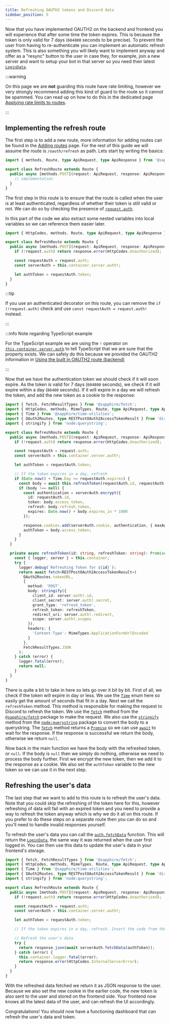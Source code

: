 ```yaml
---
title: Refreshing OAUTH2 tokens and Discord data
sidebar_position: 5
---
```


Now that you have implemented OAUTH2 on the backend and frontend you will experience that after some time the token
expires. This is because the token is only valid for 7 days (`604800` seconds to be precise). To prevent the user from
having to re-authenticate you can implement an automatic refresh system. This is also something you will likely want to
implement anyway and offer as a "resync" button to the user in case they, for example, join a new server and want to
setup your bot in that server so you need their latest [`LoginData`].

:::warning

On this page we are **not** guarding this route have rate limiting, however we very strongly recommend adding this kind
of guard to the route so it cannot be spammed. You can read up on how to do this in the dedicated page [Applying rate
limits to routes][rate-limiting].

:::

## Implementing the refresh route

The first step is to add a new route, more information for adding routes can be found in the [Adding
routes][adding-routes] page. For the rest of this guide we will assume the route is `/oauth/refresh` as path. Lets start
by writing the basics:

```typescript ts2esm2cjs|{4-6}
import { methods, Route, type ApiRequest, type ApiResponse } from '@sapphire/plugin-api';

export class RefreshRoute extends Route {
  public async [methods.POST](request: ApiRequest, response: ApiResponse) {
    // implementation
  }
}
```

The first step in this route is to ensure that the route is called when the user is at least authenticated, regardless
of whether their token is still valid or not. We can do so by checking the presence of [`request.auth`][request-auth].

In this part of the code we also extract some nested variables into local variables so we can reference them easier
later.

```typescript ts2esm2cjs|{5-10}
import { HttpCodes, methods, Route, type ApiRequest, type ApiResponse } from '@sapphire/plugin-api';

export class RefreshRoute extends Route {
  public async [methods.POST](request: ApiRequest, response: ApiResponse) {
    if (!request.auth) return response.error(HttpCodes.Unauthorized);

    const requestAuth = request.auth;
    const serverAuth = this.container.server.auth!;

    let authToken = requestAuth.token;
  }
}
```

:::tip

If you use an authenticated decorator on this route, you can remove the `if (!request.auth)` check and use
`const requestAuth = request.auth!` instead.

:::

:::info Note regarding TypeScript example

For the TypeScript example we are using the `!` operator on [`this.container.server.auth`][server-auth] to tell
TypeScript that we are sure that the property exists. We can safely do this because we provided the OAUTH2 information
in [Using the built in OAUTH2 route (backend)][oauth2-backend]

:::

Now that we have the authentication token we should check if it will soon expire. As the token is valid for 7 days
(`604800` seconds), we check if it will expire within a day (`86400` seconds). If it will expire in a day we will
refresh the token, and add the new token as a cookie to the response:

```typescript ts2esm2cjs|{16-30,33-59}|{16-30,33-59}
import { fetch, FetchResultTypes } from '@sapphire/fetch';
import { HttpCodes, methods, MimeTypes, Route, type ApiRequest, type ApiResponse } from '@sapphire/plugin-api';
import { Time } from '@sapphire/time-utilities';
import { OAuth2Routes, type RESTPostOAuth2AccessTokenResult } from 'discord.js';
import { stringify } from 'node:querystring';

export class RefreshRoute extends Route {
  public async [methods.POST](request: ApiRequest, response: ApiResponse) {
    if (!request.auth) return response.error(HttpCodes.Unauthorized);

    const requestAuth = request.auth;
    const serverAuth = this.container.server.auth!;

    let authToken = requestAuth.token;

    // If the token expires in a day, refresh
    if (Date.now() + Time.Day >= requestAuth.expires) {
      const body = await this.refreshToken(requestAuth.id, requestAuth.refresh);
      if (body !== null) {
        const authentication = serverAuth.encrypt({
          id: requestAuth.id,
          token: body.access_token,
          refresh: body.refresh_token,
          expires: Date.now() + body.expires_in * 1000
        });

        response.cookies.add(serverAuth.cookie, authentication, { maxAge: body.expires_in });
        authToken = body.access_token;
      }
    }
  }

  private async refreshToken(id: string, refreshToken: string): Promise<RESTPostOAuth2AccessTokenResult | null> {
    const { logger, server } = this.container;
    try {
      logger.debug(`Refreshing Token for ${id}`);
      return await fetch<RESTPostOAuth2AccessTokenResult>(
        OAuth2Routes.tokenURL,
        {
          method: 'POST',
          body: stringify({
            client_id: server.auth!.id,
            client_secret: server.auth!.secret,
            grant_type: 'refresh_token',
            refresh_token: refreshToken,
            redirect_uri: server.auth!.redirect,
            scope: server.auth!.scopes
          }),
          headers: {
            'Content-Type': MimeTypes.ApplicationFormUrlEncoded
          }
        },
        FetchResultTypes.JSON
      );
    } catch (error) {
      logger.fatal(error);
      return null;
    }
  }
}
```

There is quite a bit to take in here so lets go over it bit by bit. First of all, we check if the token will expire in
day or less. We use the [`Time`][time-enum] enum here so easily get the amount of seconds that fit in a day. Next we
call the `refreshToken` method. This method is responsible for making the request to Discord to refresh the token. We
use the [`fetch`][fetch-method] method from the [`@sapphire/fetch`][fetch-package] package to make the request. We also
use the [`stringify`][stringify-method] method from the [`node:querystring`][querystring-module] package to convert the
body to a querystring. The [`fetch`][fetch-method] method returns a [`Promise`][promise] so we can use [`await`][await]
to wait for the response. If the response is successful we return the body, otherwise we return `null`.

Now back in the main function we have the body with the refreshed token, or `null`. If the body is `null` then we simply
do nothing, otherwise we need to process the body further. First we encrypt the new token, then we add it to the
response as a cookie. We also set the `authToken` variable to the new token so we can use it in the next step.

## Refreshing the user's data

The last step that we want to add to this route is to refresh the user's data. Note that you could skip the refreshing
of the token here for this, however refreshing of data will fail with an expired token and you need to provide a way to
refresh the token anyway which is why we do it all on this route. If you prefer to do these steps on a separate route
then you can do so and you'll need to handle invalid responses yourself.

To refresh the user's data you can call the [`auth.fetchData`] function. This will return the [`LoginData`], the same
way it was returned when the user first logged in. You can then use this data to update the user's data in your
frontend's storage.

```typescript ts2esm2cjs|{18-24}
import { fetch, FetchResultTypes } from '@sapphire/fetch';
import { HttpCodes, methods, MimeTypes, Route, type ApiRequest, type ApiResponse } from '@sapphire/plugin-api';
import { Time } from '@sapphire/time-utilities';
import { OAuth2Routes, type RESTPostOAuth2AccessTokenResult } from 'discord.js';
import { stringify } from 'node:querystring';

export class RefreshRoute extends Route {
  public async [methods.POST](request: ApiRequest, response: ApiResponse) {
    if (!request.auth) return response.error(HttpCodes.Unauthorized);

    const requestAuth = request.auth;
    const serverAuth = this.container.server.auth!;

    let authToken = requestAuth.token;

    // If the token expires in a day, refresh. Insert the code from the examples above here.

    // Refresh the user's data
    try {
      return response.json(await serverAuth.fetchData(authToken));
    } catch (error) {
      this.container.logger.fatal(error);
      return response.error(HttpCodes.InternalServerError);
    }
  }
}
```

With the refreshed data fetched we return it as JSON response to the user. Because we also set the new cookie in the
earlier code, the new token is also sent to the user and stored on the frontend side. Your frontend now knows all the
latest data of the user, and can refresh the UI accordingly.

Congratulations! You should now have a functioning dashboard that can refresh the user's data and token.

[`LoginData`]: ../../../Documentation/api-plugins/@sapphire/plugin-api/interfaces/LoginData
[oauth2-backend]: ./using-oauth2-backend-route
[adding-routes]: ./adding-routes
[rate-limiting]: ./rate-limiting
[authenticating-routes]: ./authenticating-routes
[`auth.fetchData`]: ../../../Documentation/api-plugins/@sapphire/plugin-api/classes/Auth#fetchdata
[request-auth]: ../../../Documentation/api-plugins/@sapphire/plugin-api/classes/ApiRequest#auth
[server-auth]: ../../../Documentation/api-plugins/@sapphire/plugin-api/classes/Server#auth
[time-enum]: ../../../Documentation/api-utilities/@sapphire/time-utilities/enumerations/Time
[fetch-method]: ../../../Documentation/api-utilities/@sapphire/fetch/functions/fetch
[fetch-package]: ../../../Documentation/api-utilities/@sapphire/fetch
[stringify-method]:
  https://nodejs.org/dist/latest-v22.x/docs/api/querystring.html#querystringstringifyobj-sep-eq-options
[querystring-module]: https://nodejs.org/dist/latest-v22.x/docs/api/querystring.html
[promise]: https://developer.mozilla.org/en-US/docs/Web/JavaScript/Reference/Global_Objects/Promise
[await]: https://developer.mozilla.org/en-US/docs/Web/JavaScript/Reference/Operators/await

